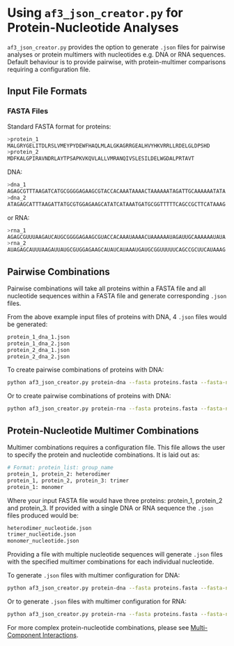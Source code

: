 # Using `af3_json_creator.py` for Protein-Nucleotide Analyses

`af3_json_creator.py` provides the option to generate `.json` files for pairwise analyses or protein multimers with nucleotides e.g. DNA or RNA sequences.  Default behaviour is to provide pairwise, with protein-multimer comparisons requiring a configuration file.

## Input File Formats{.unnumbered}

### FASTA Files{.unnumbered}

Standard FASTA format for proteins:

```bash
>protein_1
MALGRYGELITDLRSLVMEYPYDEWFHAQLMLALGKAGRRGEALHVYHKVRRLLRDELGLDPSHD
>protein_2
MDFKALGPIRAVNDRLAYTPSAPKVKQVLALLVMRANQIVSLESILDELWGDALPRTAVT
```

DNA:

```bash
>dna_1
AGAGCGTTTAAGATCATGCGGGGAGAAGCGTACCACAAATAAAACTAAAAAATAGATTGCAAAAAATATA
>dna_2
ATAGAGCATTTAAGATTATGCGTGGAGAAGCATATCATAAATGATGCGGTTTTTCAGCCGCTTCATAAAG
```

or RNA:

```bash
>rna_1
AGAGCGUUUAAGAUCAUGCGGGGAGAAGCGUACCACAAAUAAAACUAAAAAAUAGAUUGCAAAAAAUAUA
>rna_2
AUAGAGCAUUUAAGAUUAUGCGUGGAGAAGCAUAUCAUAAAUGAUGCGGUUUUUCAGCCGCUUCAUAAAG
```

## Pairwise Combinations{.unnumbered}

Pairwise combinations will take all proteins within a FASTA file and all nucleotide sequences within a FASTA file and generate corresponding `.json` files.

From the above example input files of proteins with DNA, 4 `.json` files would be generated:

```bash
protein_1_dna_1.json
protein_1_dna_2.json
protein_2_dna_1.json
protein_2_dna_2.json
```

To create pairwise combinations of proteins with DNA:

```bash
python af3_json_creator.py protein-dna --fasta proteins.fasta --fasta-nucleic dna_sequences.fasta --output-dir output
```

Or to create pairwise combinations of proteins with DNA:

```bash
python af3_json_creator.py protein-rna --fasta proteins.fasta --fasta-nucleic rna_sequences.fasta --output-dir output
```

## Protein-Nucleotide Multimer Combinations{.unnumbered}

Multimer combinations requires a configuration file.  This file allows the user to specify the protein and nucleotide combinations.  It is laid out as:

```bash
# Format: protein_list: group_name
protein_1, protein_2: heterodimer
protein_1, protein_2, protein_3: trimer
protein_1: monomer
```

Where your input FASTA file would have three proteins: protein_1, protein_2 and protein_3.  If provided with a single DNA or RNA sequence the `.json` files produced would be:

```bash
heterodimer_nucleotide.json
trimer_nucleotide.json
monomer_nucleotide.json
```

Providing a file with multiple nucleotide sequences will generate `.json` files with the specified multimer combinations for each individual nucleotide.

To generate `.json` files with multimer configuration for DNA:

```bash
python af3_json_creator.py protein-dna --fasta proteins.fasta --fasta-nucleic dna_sequences.fasta --config multimer.txt --output-dir output
```

Or to generate `.json` files with multimer configuration for RNA:

```bash
python af3_json_creator.py protein-rna --fasta proteins.fasta --fasta-nucleic rna_sequences.fasta --config multimer.txt --output-dir output
```

For more complex protein-nucleotide combinations, please see [Multi-Component Interactions](multi-component.qmd).

